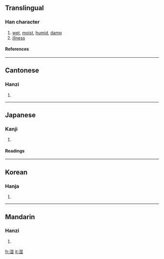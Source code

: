 {{see|溼|濕}}

==Translingual==
===Han character===
{{Han char|rn=85|rad=水|as=09|sn=12|four=|canj=水日廿金 (EATC)}}
# [[wet]], [[moist]], [[humid]], [[damp]]
# [[illness]]
====References====
{{Han ref|kx=0639.111|dkj=17920|dj=1046.010|hdz=31675.020|uh=6E7F|ud=28287}}

----
==Cantonese==
===Hanzi===
{{yue-hanzi|jyut=|y=sap1}}
# {{defn|Cantonese}}

----
==Japanese==
===Kanji===
{{ja-kanji|grade=c|rs=水09}}
# {{defn|Japanese}} 
====Readings====
{{ja-readings|on=[[しつ]] (shitsu)|kun=[[しめる]] (shimeru), [[しめす]] (shimesu), [[うるおう]] (uruou)}}

----
==Korean==
===Hanja===
{{ko-hanja|hangeul=습|eumhun=|rv=seup|mr=sŭp|y=sup}}
# {{defn|Korean}}

----
==Mandarin==
===Hanzi===
{{cmn-hanzi|tra=濕|pin=[[shī]] ([[shi1]])|wg=shih<sup>1</sup>}}
# {{defn|Mandarin}}

[[fr:湿]]
[[it:湿]]